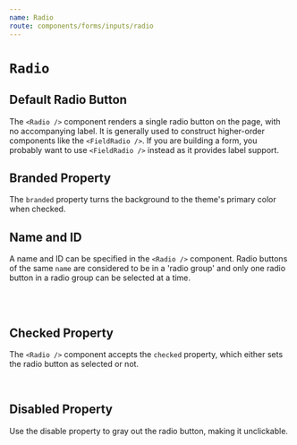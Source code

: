 ```yaml
---
name: Radio
route: components/forms/inputs/radio
---
```



# `Radio`

<ComponentDetail
  of="Radio"
  status="experimental"
  figma="file/2MG6DoSjk4IaLnjjFCnKFf/Forms"
  github="Form/Inputs/Radio/Radio"
/>

## Default Radio Button

The `<Radio />` component renders a single radio button on the page, with no accompanying label. It is generally used to construct higher-order components like the `<FieldRadio />`. If you are building a form, you probably want to use `<FieldRadio />` instead as it provides label support.

<Playground>
  <Radio />
</Playground>

## Branded Property

The `branded` property turns the background to the theme's primary color when checked.

<Playground>
  <Radio branded />
</Playground>

## Name and ID

A name and ID can be specified in the `<Radio />` component. Radio buttons of the same `name` are considered to be in a 'radio group' and only one radio button in a radio group can be selected at a time.

<Playground>
  <React.Fragment>
    <Radio name="someName" id="one" />
    <br />
    <Radio name="someName" id="two" />
    <br />
    <Radio name="someName" id="three" />
  </React.Fragment>
</Playground>

## Checked Property

The `<Radio />` component accepts the `checked` property, which either sets the radio button as selected or not.

<Playground>
  <React.Fragment>
    <Radio checked={true} readOnly />
    <br />
    <Radio checked={false} readOnly />
  </React.Fragment>
</Playground>

## Disabled Property

Use the disable property to gray out the radio button, making it unclickable.

<Playground>
  <React.Fragment>
    <Radio disabled />
    <br />
    <Radio disabled checked />
  </React.Fragment>
</Playground>
